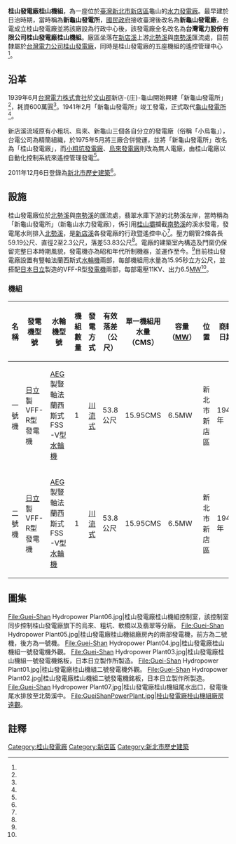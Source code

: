 {{Infobox power station 
| name               = 桂山發電廠桂山機組<br>（新龜山發電廠）
| official_name      = 台灣電力股份有限公司桂山發電廠桂山機組
| image              = Guei-Shan Hydropower Plant08.jpg
| image_size         = 300px
| image_caption      = 桂山發電廠桂山機組廠房外觀
| image_alt          = 桂山發電廠
| location_map       = Taiwan
| location_map_width = 
| location_map_text  = 
| lat_d     = 24
| lat_m     = 54
| lat_s     = 12
| lat_NS    = N
| long_d    = 121
| long_m    = 33
| long_s    = 28
| long_EW   = E
| coordinates_type   = type:landmark
| coordinates_display= inline,title
| coordinates_ref    = 
| country            = 
| locale             = [[新北市|新北市]][[新店區|新店區]]龜山-{里}-桂山路37號
| status             = O
| construction_began = 1939年 昭和14年
| commissioned       = 1941年 昭和16年
| licence_expires    = 
| decommissioned     = 
| cost               = 600萬圓
| owner              = [[台灣電力公司|台灣電力公司]]
| operator           = [[台灣電力公司|台灣電力公司]][[桂山發電廠|桂山發電廠]]
| developer          = [[台灣電力株式會社|台灣電力株式會社]]
| constructor        = [[台灣電力株式會社|台灣電力株式會社]]
| generate_electricity_type       = [[調整池式水力發電|調整池式水力發電]]
| water_intake_from               = 北勢溪（[[淡水河|淡水河]]支流）
| hydroelectricity_generator_type = {{JPN}}[[日立製作所|日立製作所]]製豎軸發電機兩部
| water_turbine_manu_other        = {{DEU}}[[AEG|AEG]]製豎軸[[法蘭西斯式水輪機|法蘭西斯式水輪機]]兩部
| factory_building_type           = 半地下式
| water_penstock                  = 兩條，長59.19公尺，直徑2至2.3公尺
| water_hard                      = 有效落差53.8公尺
| water_consumption               = 單部：15.95CMS<br>兩部：31CMS
| ps_electrical_capacity          = 13MW
| ps_annual_generation            = 每年約8,100萬度
}}
{{tw monument
|name = 桂山發電廠
|image =
|imagename = 
|othername= 新龜山發電所
|formalname= 桂山發電廠
|level = [[新北市歷史建築|歷史建築]]
|class= 產業設施
|location = {{TWN}}[[新北市|新北市]][[新店區|新店區]]桂山路37號
|time = 1942年
|cost = 
|open = 
}}
'''桂山發電廠桂山機組'''，為一座位於[[臺灣|臺灣]][[新北市|新北市]][[新店區|新店區]]龜山的[[水力發電廠|水力發電廠]]。最早建於日治時期，當時稱為'''新龜山發電所'''，[[國民政府|國民政府]]接收臺灣後改名為'''新龜山發電廠'''，台電成立桂山發電廠並將該廠設為行政中心後，該發電廠全名改名為'''台灣電力股份有限公司桂山發電廠桂山機組'''。廠區坐落在[[新店溪|新店溪]]上游[[北勢溪_(新北市)|北勢溪]]與[[南勢溪|南勢溪]]匯流處，目前隸屬於[[台灣電力公司|台灣電力公司]][[桂山發電廠|桂山發電廠]]，同時是桂山發電廠的五座機組的遙控管理中心<ref name="taipower"/>。

== 沿革 ==
1939年6月[[台灣電力株式會社|台灣電力株式會社]]於[[文山郡|文山郡]]新店-{庄}-龜山開始興建「新龜山發電所」<ref name="桂山發電廠"/>，耗資600萬圓<ref name="新龜山發電所"/>。1941年2月「新龜山發電所」竣工發電，正式取代[[龜山發電所|龜山發電所]]<ref name="桂山發電廠專輯"/>。

新店溪流域原有小粗坑、烏來、新龜山三個各自分立的發電廠（俗稱「小烏龜」），台電公司為精簡組織，於1975年5月將三廠合併營運，並將「新龜山發電所」改名為「桂山發電廠」，而[[小粗坑發電廠|小粗坑發電廠]]、[[烏來發電廠|烏來發電廠]]則改為無人電廠，由桂山電廠以自動化控制系統來遙控管理發電<ref name="桂山發電廠"/>。

2011年12月6日登錄為[[新北市文化資產|新北市歷史建築]]<ref name="桂山發電廠"/>。

== 設施 ==
桂山發電廠位於[[北勢溪_(新北市)|北勢溪]]與[[南勢溪|南勢溪]]的匯流處，翡翠水庫下游的北勢溪左岸，當時稱為「新龜山發電所」（新龜山水力發電廠），係引用[[桂山壩|桂山壩]]攔截[[南勢溪|南勢溪]]的溪水發電，發電尾水則排入[[北勢溪_(新北市)|北勢溪]]，是[[新店溪|新店溪]]各發電廠的行政暨遙控中心<ref name="桂山發電廠專輯"/>。壓力鋼管2條各長59.19公尺、直徑2至2.3公尺，落差53.83公尺<ref name="新龜山發電所"/>。電廠的建築室內構造及門窗仍保留完整日本時期風貌，發電機亦為昭和年代所制機器，並運作至今。<ref name="桂山發電廠"/>目前桂山發電廠設置有豎軸法蘭西斯式[[水輪機|水輪機]]兩部，每部機組用水量為15.95秒立方公尺，並搭配[[日本|日本]][[日立製作所|日立]]製造的VFF-R型[[發電機|發電機]]兩部，每部電壓11KV、出力6.5[[MW|MW]]<ref name="taipower"/>。

=== 機組 ===
{| class="wikitable "
! 名稱 !!  發電機型號 !! 水輪機型號 !! 機組數量 !! 發電方式 !! 有效落差（公尺） !! 單一機組用水量（CMS） !! 容量（[[MW|MW]]）!! 位置 !! 商轉日期 !! 狀態 
|- 
| 一號機 || {{JPN}}[[日立製作所|日立]]製VFF-R型發電機 || {{DEU}}[[AEG|AEG]]製豎軸法蘭西斯式FSS-V型[[水輪機|水輪機]] || 1 || [[川流式發電|川流式]] || 53.8公尺 || 15.95CMS || 6.5MW || 新北市新店區 || 1941年 || 商轉中
|- 
| 二號機 || {{JPN}}[[日立製作所|日立]]製VFF-R型發電機 || {{DEU}}[[AEG|AEG]]製豎軸法蘭西斯式FSS-V型[[水輪機|水輪機]] || 1 || [[川流式發電|川流式]] || 53.8公尺 || 15.95CMS || 6.5MW || 新北市新店區 || 1941年 || 商轉中
|}

== 圖集 ==
<gallery>
File:Guei-Shan Hydropower Plant06.jpg|桂山發電廠桂山機組控制室，該控制室同步控制桂山發電廠旗下的烏來、粗坑、軟橋以及翡翠等分廠。
File:Guei-Shan Hydropower Plant05.jpg|桂山發電廠桂山機組廠房內的兩部發電機，前方為二號機，後方為一號機。
File:Guei-Shan Hydropower Plant04.jpg|桂山發電廠桂山機組一號發電機外觀。
File:Guei-Shan Hydropower Plant03.jpg|桂山發電廠桂山機組一號發電機銘板，日本日立製作所製造。
File:Guei-Shan Hydropower Plant01.jpg|桂山發電廠桂山機組二號發電機外觀。
File:Guei-Shan Hydropower Plant02.jpg|桂山發電廠桂山機組二號發電機銘板，日本日立製作所製造。
File:Guei-Shan Hydropower Plant07.jpg|桂山發電廠桂山機組尾水出口，發電後尾水排放至北勢溪中。
File:GueiShanPowerPlant.jpg|桂山發電廠桂山機組廠房遠觀。
</gallery>
== 註釋 ==
{{Reflist| refs=
<ref name="桂山發電廠">{{cite web|language=zh-tw|url=http://www.boch.gov.tw/boch/frontsite/cultureassets/caseBasicInfoAction.do?method=doViewCaseBasicInfo&caseId=FA10012000017&version=1&assetsClassifyId=1.2&iscancel=true|title=桂山發電廠|author=|publisher=行政院文化部文化資產局|date=|accessdate=2013-12-14|deadurl=yes|archiveurl=https://web.archive.org/web/20131214130750/http://www.boch.gov.tw/boch/frontsite/cultureassets/caseBasicInfoAction.do?method=doViewCaseBasicInfo&caseId=FA10012000017&version=1&assetsClassifyId=1.2&iscancel=true|archivedate=2013-12-14}}</ref>
<ref name="桂山發電廠專輯">{{cite web|language=zh-tw|url=http://dept.taipower.com.tw/yuan/yuan_97/yuan_pdf/97_2.pdf|title=桂山發電廠專輯|author=|publisher=源雜誌|date=|accessdate=2013-12-15|archive-date=2013-12-15|archive-url=https://web.archive.org/web/20131215034114/http://dept.taipower.com.tw/yuan/yuan_97/yuan_pdf/97_2.pdf|dead-url=no}}</ref>
<ref name="taipower">{{cite web|language=zh-tw|url=http://www.taipower.com.tw/content/about/..%5C..%5CUpFile%5CPowerDevFile%5Cd236.pdf|title=桂山發電廠|author=|publisher=台灣電力公司|date=|accessdate=2013-12-14|archive-date=2013-12-14|archive-url=https://web.archive.org/web/20131214085719/http://www.taipower.com.tw/content/about/..%5C..%5CUpFile%5CPowerDevFile%5Cd236.pdf|dead-url=yes}}</ref>
<ref name="新龜山發電所">{{cite web|language=zh-tw|url=http://pylin.kaishao.idv.tw/?p=767|title=新龜山發電所|author=林炳炎|publisher=|date=2008年9月12日|accessdate=2015-08-18|archive-date=2021-03-05|archive-url=https://web.archive.org/web/20210305222927/https://pylin.kaishao.idv.tw/?p=767|dead-url=no}}</ref>
}}

{{桂山發電廠}}
{{臺灣發電廠}}
{{台灣日治時期發電所}}
{{新北市文化資產}}

[[Category:桂山發電廠|Category:桂山發電廠]]
[[Category:新店區|Category:新店區]]
[[Category:新北市歷史建築|Category:新北市歷史建築]]
